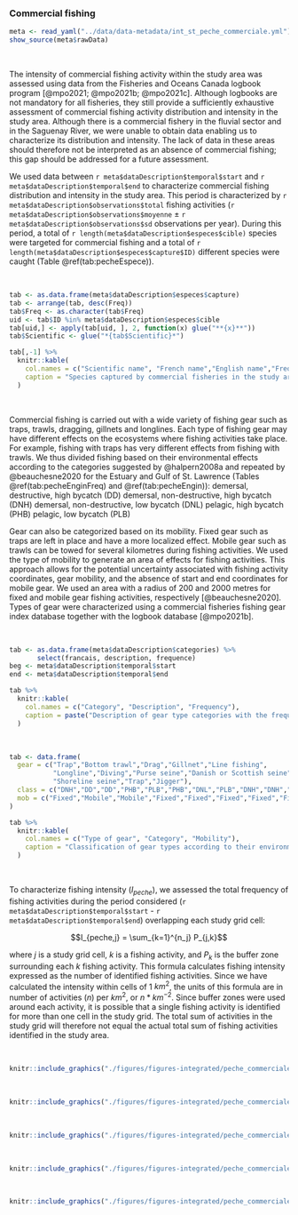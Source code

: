 ### Commercial fishing {#pechecommerciale}

```r
meta <- read_yaml("../data/data-metadata/int_st_peche_commerciale.yml")
show_source(meta$rawData)
```

<br/>

The intensity of commercial fishing activity within the study area was assessed using data from the Fisheries and Oceans Canada logbook program [@mpo2021; @mpo2021b; @mpo2021c]. Although logbooks are not mandatory for all fisheries, they still provide a sufficiently exhaustive assessment of commercial fishing activity distribution and intensity in the study area. Although there is a commercial fishery in the fluvial sector and in the Saguenay River, we were unable to obtain data enabling us to characterize its distribution and intensity. The lack of data in these areas should therefore not be interpreted as an absence of commercial fishing; this gap should be addressed for a future assessment.

We used data between `r meta$dataDescription$temporal$start` and `r meta$dataDescription$temporal$end` to characterize commercial fishing distribution and intensity in the study area. This period is characterized by `r meta$dataDescription$observations$total` fishing activities (`r meta$dataDescription$observations$moyenne` $\pm$ `r meta$dataDescription$observations$sd` observations per year). During this period, a total of `r length(meta$dataDescription$especes$cible)` species were targeted for commercial fishing and a total of `r length(meta$dataDescription$especes$capture$ID)` different species were caught (Table \@ref(tab:pecheEspece)).

<br/>

```r
tab <- as.data.frame(meta$dataDescription$especes$capture)
tab <- arrange(tab, desc(Freq))
tab$Freq <- as.character(tab$Freq)
uid <- tab$ID %in% meta$dataDescription$especes$cible
tab[uid,] <- apply(tab[uid, ], 2, function(x) glue("**{x}**"))
tab$Scientific <- glue("*{tab$Scientific}*")

tab[,-1] %>%
  knitr::kable(
    col.names = c("Scientific name", "French name","English name","Frequency"),
    caption = "Species captured by commercial fisheries in the study area [@mpo2021]. Species in bold are the species targetted by fisheries. The unique identifiers come from a dataset providing an index of species for commercial fisheries [@mpo2021c]"
  )
```

<br/>


Commercial fishing is carried out with a wide variety of fishing gear such as traps, trawls, dragging, gillnets and longlines. Each type of fishing gear may have different effects on the ecosystems where fishing activities take place. For example, fishing with traps has very different effects from fishing with trawls. We thus divided fishing based on their environmental effects according to the categories suggested by @halpern2008a and repeated by @beauchesne2020 for the Estuary and Gulf of St. Lawrence (Tables \@ref(tab:pecheEnginFreq) and \@ref(tab:pecheEngin)):
demersal, destructive, high bycatch (DD)
demersal, non-destructive, high bycatch (DNH)
demersal, non-destructive, low bycatch (DNL)
pelagic, high bycatch (PHB)
pelagic, low bycatch (PLB)

Gear can also be categorized based on its mobility.
Fixed gear such as traps are left in place and have a more localized effect. Mobile gear such as trawls can be towed for several kilometres during fishing activities.
We used the type of mobility to generate an area of effects for fishing activities. This approach allows for the potential uncertainty associated with fishing activity coordinates, gear mobility, and the absence of start and end coordinates for mobile gear.
We used an area with a radius of 200 and 2000 metres for fixed and mobile gear fishing activities, respectively [@beauchesne2020].
Types of gear were characterized using a commercial fisheries fishing gear index database together with the logbook database [@mpo2021b].

<br/>

```r
tab <- as.data.frame(meta$dataDescription$categories) %>%
       select(francais, description, frequence)
beg <- meta$dataDescription$temporal$start
end <- meta$dataDescription$temporal$end

tab %>%
  knitr::kable(
    col.names = c("Category", "Description", "Frequency"),
    caption = paste("Description of gear type categories with the frequency of commercial fishing activities recorded in logbooks between", beg, "and", end, "[@mpo2021; @mpo2021b; @mpo2021c].")
  )
```
<br/>

```r
tab <- data.frame(
  gear = c("Trap","Bottom trawl","Drag","Gillnet","Line fishing",
           "Longline","Diving","Purse seine","Danish or Scottish seine",
           "Shoreline seine","Trap","Jigger"),
  class = c("DNH","DD","DD","PHB","PLB","PHB","DNL","PLB","DNH","DNH","DNH","PLB"),
  mob = c("Fixed","Mobile","Mobile","Fixed","Fixed","Fixed","Fixed","Fixed","Fixed","Fixed","Fixed","Fixed")
)

tab %>%
  knitr::kable(
    col.names = c("Type of gear", "Category", "Mobility"),
    caption = "Classification of gear types according to their environmental effects and mobility. DD: demersal, destructive, high bycatch; DNH: demersal, non-destructive, high bycatch; DNL: demersal, non-destructive, low bycatch; PHB: pelagic, high bycatch; PLB: pelagic, low bycatch. Adapted from @beauchesne2020."
  )
```

<br/>


To characterize fishing intensity ($I_{peche}$), we assessed the total frequency of fishing activities during the period considered (`r meta$dataDescription$temporal$start` - `r meta$dataDescription$temporal$end`) overlapping each study grid cell: 

$$I_{peche,j} = \sum_{k=1}^{n_j} P_{j,k}$$

where $j$ is a study grid cell, $k$ is a fishing activity, and $P_k$ is the buffer zone surrounding each $k$ fishing activity. This formula calculates fishing intensity expressed as the number of identified fishing activities. Since we have calculated the intensity within cells of 1 $km^2$, the units of this formula are in number of activities ($n$) per $km^2$, or $n * km^{-2}$. Since buffer zones were used around each activity, it is possible that a single fishing activity is identified for more than one cell in the study grid. The total sum of activities in the study grid will therefore not equal the actual total sum of fishing activities identified in the study area. 

<br>

```r
knitr::include_graphics("./figures/figures-integrated/peche_commerciale-DD.png")
```

<br>

```r
knitr::include_graphics("./figures/figures-integrated/peche_commerciale-DNH.png")
```

<br>

```r
knitr::include_graphics("./figures/figures-integrated/peche_commerciale-DNL.png")
```

<br>

```r
knitr::include_graphics("./figures/figures-integrated/peche_commerciale-PHB.png")
```

<br>

```r
knitr::include_graphics("./figures/figures-integrated/peche_commerciale-PLB.png")
```

<br>
